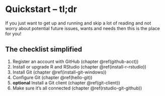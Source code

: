 # Quickstart -- tl;dr {#quickstart}

If you just want to get up and running and skip a lot of reading and not worry
about potential future issues, wants and needs then this is the place for you!

## The checklist simplified  {#checklist .unnumbered}

1. Register an account with GitHub (chapter \@ref(github-acct))
2. Install or upgrade R and RStudio (chapter \@ref(install-r-rstudio))
3. Install Git (chapter \@ref(install-git-windows))
4. Configure Git (chapter \@ref(hello-git))
5. **optional** Install a Git client (chapter \@ref(git-client))
6. Make sure it's all connected (chapter \@ref(rstudio-git-github))



